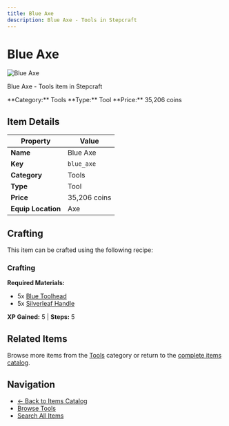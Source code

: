 ```yaml
---
title: Blue Axe
description: Blue Axe - Tools in Stepcraft
---
```


# Blue Axe

<div className="flex items-start gap-6 mb-8">
  <div className="flex-shrink-0">
    <img src="/assets/resources/smithing/blue_axe.png" alt="Blue Axe" className="w-24 h-24 border rounded-lg" />
  </div>
  <div className="flex-1">
    <div className="space-y-2">
      <p className="text-lg text-muted-foreground">Blue Axe - Tools item in Stepcraft</p>
      <div className="flex flex-wrap gap-4 text-sm">
        <span className="px-2 py-1 bg-blue-100 dark:bg-blue-900 rounded-md">
          **Category:** Tools
        </span>
        <span className="px-2 py-1 bg-green-100 dark:bg-green-900 rounded-md">
          **Type:** Tool
        </span>
        <span className="px-2 py-1 bg-yellow-100 dark:bg-yellow-900 rounded-md">
          **Price:** 35,206 coins
        </span>
      </div>
    </div>
  </div>
</div>

## Item Details

| Property | Value |
|----------|-------|
| **Name** | Blue Axe |
| **Key** | `blue_axe` |
| **Category** | Tools |
| **Type** | Tool |
| **Price** | 35,206 coins |
| **Equip Location** | Axe |



## Crafting

This item can be crafted using the following recipe:

### Crafting

**Required Materials:**
- 5x [Blue Toolhead](/docs/resources/individual/blue_toolhead)
- 5x [Silverleaf Handle](/docs/resources/individual/silverleaf_handle)

**XP Gained:** 5 | **Steps:** 5



## Related Items

Browse more items from the [Tools](/docs/items#tools) category or return to the [complete items catalog](/docs/items).

## Navigation

- [← Back to Items Catalog](/docs/items)
- [Browse Tools](/docs/items#tools)
- [Search All Items](/search)
